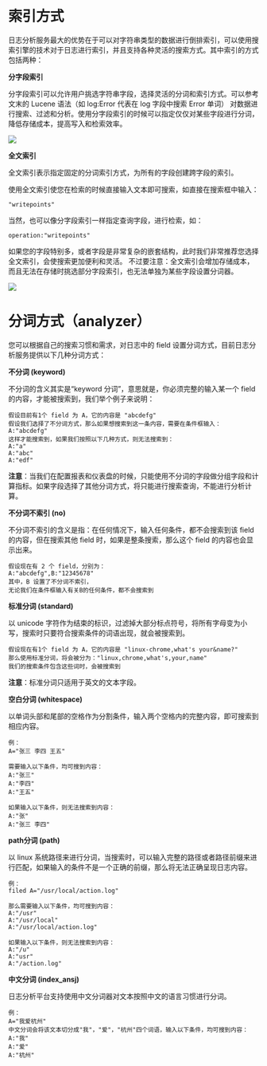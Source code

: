 # **索引方式**

日志分析服务最大的优势在于可以对字符串类型的数据进行倒排索引，可以使用搜索引擎的技术对于日志进行索引，并且支持各种灵活的搜索方式。其中索引的方式包括两种：

**分字段索引**

分字段索引可以允许用户挑选字符串字段，选择灵活的分词和索引方式。可以参考文末的 Lucene 语法（如 log:Error 代表在 log 字段中搜索 Error 单词）
对数据进行搜索、过滤和分析。使用分字段索引的时候可以指定仅仅对某些字段进行分词，降低存储成本，提高写入和检索效率。

![](https://pandora-kibana.qiniu.com/logdb/%E5%88%86%E5%AD%97%E6%AE%B5%E6%9F%A5%E8%AF%A2.png)

**全文索引**

全文索引表示指定固定的分词索引方式，为所有的字段创建跨字段的索引。

使用全文索引使您在检索的时候直接输入文本即可搜索，如直接在搜索框中输入：

```
"writepoints"
```

当然，也可以像分字段索引一样指定查询字段，进行检索，如：

```
operation:"writepoints"
```

如果您的字段特别多，或者字段是非常复杂的嵌套结构，此时我们非常推荐您选择全文索引，会使搜索更加便利和灵活。
不过要注意：全文索引会增加存储成本，而且无法在存储时挑选部分字段索引，也无法单独为某些字段设置分词器。
 
![](https://pandora-kibana.qiniu.com/logdb/%E5%85%A8%E6%96%87%E7%B4%A2%E5%BC%95.png)

# **分词方式（analyzer）**

您可以根据自己的搜索习惯和需求，对日志中的 field 设置分词方式，目前日志分析服务提供以下几种分词方式：

**不分词 (keyword)**

不分词的含义其实是“keyword 分词”，意思就是，你必须完整的输入某一个 field 的内容，才能被搜索到，我们举个例子来说明：

```
假设目前有1个 field 为 A，它的内容是 "abcdefg"
假设我们选择了不分词方式，那么如果想搜索到这一条内容，需要在条件框输入：
A:"abcdefg"
这样才能搜索到，如果我们按照以下几种方式，则无法搜索到：
A:"a"
A:"abc"
A:"edf"
```

**注意**：当我们在配置报表和仪表盘的时候，只能使用不分词的字段做分组字段和计算指标。如果字段选择了其他分词方式，将只能进行搜索查询，不能进行分析计算。

**不分词不索引 (no)**

不分词不索引的含义是指：在任何情况下，输入任何条件，都不会搜索到该 field 的内容，但在搜索其他 field 时，如果是整条搜索，那么这个 field 的内容也会显示出来。

```
假设现在有 2 个 field，分别为：
A:"abcdefg",B:"12345678"
其中，B 设置了不分词不索引，
无论我们在条件框输入有关B的任何条件，都不会搜索到
```

**标准分词 (standard)**

以 unicode 字符作为结束的标识，过滤掉大部分标点符号，将所有字母变为小写，搜索时只要符合搜索条件的词语出现，就会被搜索到。

```
假设现在有1个 field 为 A，它的内容是 "linux-chrome,what's your&name?"
那么使用标准分词，将会被分为："linux,chrome,what's,your,name"
我们的搜索条件包含这些词时，会被搜索到
```

**注意**：标准分词只适用于英文的文本字段。

**空白分词 (whitespace)**

以单词头部和尾部的空格作为分割条件，输入两个空格内的完整内容，即可搜索到相应内容。

```
例：
A="张三 李四 王五"

需要输入以下条件，均可搜到内容：
A:"张三"
A:"李四"
A:"王五"

如果输入以下条件，则无法搜索到内容：
A:"张"
A:"张三 李四"
```

**path分词 (path)**

以 linux 系统路径来进行分词，当搜索时，可以输入完整的路径或者路径前缀来进行匹配，如果输入的条件不是一个正确的前缀，那么将无法正确呈现日志内容。

```
例：
filed A="/usr/local/action.log"

那么需要输入以下条件，均可搜到内容：
A:"/usr"
A:"/usr/local"
A:"/usr/local/action.log"

如果输入以下条件，则无法搜索到内容：
A:"/u"
A:"usr"
A:"/action.log"
```

**中文分词 (index_ansj)**

日志分析平台支持使用中文分词器对文本按照中文的语言习惯进行分词。

```
例：
A="我爱杭州"
中文分词会将该文本切分成"我"，"爱"，"杭州"四个词语，输入以下条件，均可搜到内容：
A:"我"
A:"爱"
A:"杭州"
```